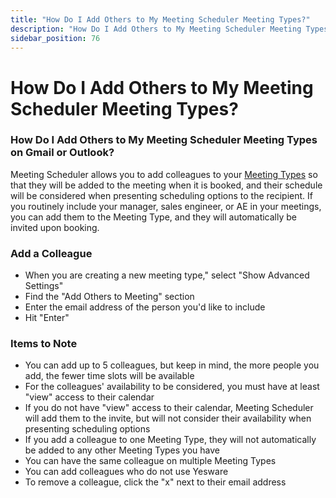 ```yaml
---
title: "How Do I Add Others to My Meeting Scheduler Meeting Types?"
description: "How Do I Add Others to My Meeting Scheduler Meeting Types?"
sidebar_position: 76
---
```


# How Do I Add Others to My Meeting Scheduler Meeting Types?

### How Do I Add Others to My Meeting Scheduler Meeting Types on Gmail or Outlook?
Meeting Scheduler allows you to add colleagues to your [Meeting Types](/docs/general/how-do-i-create-a-custom-meeting) so that they will be added to the meeting when it is booked, and their schedule will be considered when presenting scheduling options to the recipient. If you routinely include your manager, sales engineer, or AE in your meetings, you can add them to the Meeting Type, and they will automatically be invited upon booking.
### Add a Colleague
- When you are creating a new meeting type," select "Show Advanced Settings"
- Find the "Add Others to Meeting" section
- Enter the email address of the person you'd like to include
- Hit "Enter"
### Items to Note
- You can add up to 5 colleagues, but keep in mind, the more people you add, the fewer time slots will be available
- For the colleagues' availability to be considered, you must have at least "view" access to their calendar
- If you do not have "view" access to their calendar, Meeting Scheduler will add them to the invite, but will not consider their availability when presenting scheduling options
- If you add a colleague to one Meeting Type, they will not automatically be added to any other Meeting Types you have
- You can have the same colleague on multiple Meeting Types
- You can add colleagues who do not use Yesware
- To remove a colleague, click the "x" next to their email address